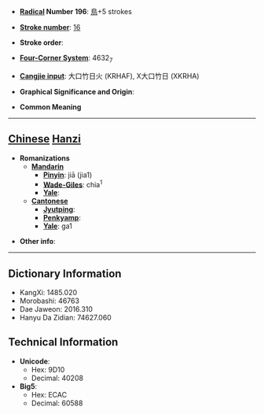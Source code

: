 * '''[[Wiktionary:Chinese radical index| Radical]] Number 196''': [[Wiktionary:Chinese radical index 鳥|鳥]]+5 strokes

* '''[[Wiktionary:Chinese total strokes index|Stroke number]]''': [[Wiktionary:Chinese total strokes index 16|16]]

* '''Stroke order''': 

* '''[[Wiktionary:Chinese four corner index|Four-Corner System]]''': 4632<sub>7</sub>

* '''[[Wiktionary:Chinese Cangjie index|Cangjie input]]''': 大口竹日火 (KRHAF), X大口竹日 (XKRHA)

* '''Graphical Significance and Origin''': 

* '''Common Meaning'''

----

== [[Chinese]] [[Hanzi]] ==

* '''Romanizations'''
** '''[[Mandarin]]'''
*** '''[[Pinyin]]''': jiā (jia1)
*** '''[[Wade-Giles]]''': chia<sup>1</sup>
*** '''[[Yale]]''': 
** '''[[Cantonese]]'''
*** '''[[Jyutping]]''':
*** '''[[Penkyamp]]''': 
*** '''[[Yale]]''': ga1

* '''Other info''': 

----

== Dictionary Information ==

* KangXi: 1485.020
* Morobashi: 46763
* Dae Jaweon: 2016.310
* Hanyu Da Zidian: 74627.060

== Technical Information ==

* '''Unicode''':
** Hex: 9D10
** Decimal: 40208
* '''Big5''':
** Hex: ECAC
** Decimal: 60588